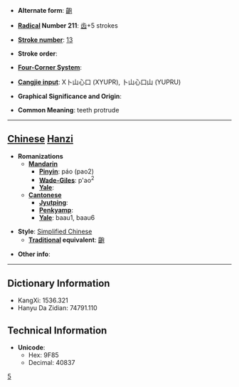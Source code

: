 * '''Alternate form''': [[齙]]

* '''[[Wiktionary:Chinese radical index| Radical]] Number 211''': [[Wiktionary:Chinese radical index 齿|齿]]+5 strokes

* '''[[Wiktionary:Chinese total strokes index|Stroke number]]''': [[Wiktionary:Chinese total strokes index 13|13]]

* '''Stroke order''': 

* '''[[Wiktionary:Chinese four corner index|Four-Corner System]]''': 

* '''[[Wiktionary:Chinese Cangjie index|Cangjie input]]''': X卜山心口 (XYUPR), 卜山心口山 (YUPRU)

* '''Graphical Significance and Origin''': 

* '''Common Meaning''': teeth protrude

----

== [[Chinese]] [[Hanzi]] ==

* '''Romanizations'''
** '''[[Mandarin]]'''
*** '''[[Pinyin]]''': páo (pao2)
*** '''[[Wade-Giles]]''': p'ao<sup>2</sup>
*** '''[[Yale]]''': 
** '''[[Cantonese]]'''
*** '''[[Jyutping]]''':
*** '''[[Penkyamp]]''': 
*** '''[[Yale]]''': baau1, baau6

* '''Style''': [[Simplified Chinese]] 
** '''[[Traditional Chinese|Traditional]] equivalent''': [[齙]]

* '''Other info''': 

----

== Dictionary Information ==

* KangXi: 1536.321
* Hanyu Da Zidian: 74791.110

== Technical Information ==

* '''Unicode''':
** Hex: 9F85
** Decimal: 40837
[[Category:⻮|5]]